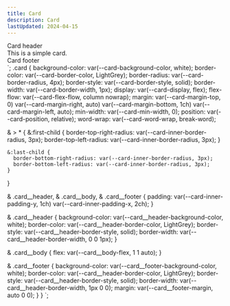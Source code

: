 ```yaml
---
title: Card
description: Card
lastUpdated: 2024-04-15
---
```



  <div class="card__header">Card header</div>
  <div class="card__body">This is a simple card.</div>
  <div class="card__footer">Card footer</div>
</div>`;
.card {
  background-color: var(--card-background-color, white);
  border-color: var(--card-border-color, LightGrey);
  border-radius: var(--card-border-radius, 4px);
  border-style: var(--card-border-style, solid);
  border-width: var(--card-border-width, 1px);
  display: var(--card-display, flex);
  flex-flow: var(--card-flex-flow, column nowrap);
  margin: var(--card-margin-top, 0) var(--card-margin-right, auto)
    var(--card-margin-bottom, 1ch) var(--card-margin-left, auto);
  min-width: var(--card-min-width, 0);
  position: var(--card-position, relative);
  word-wrap: var(--card-word-wrap, break-word);

  & > * {
    &:first-child {
      border-top-right-radius: var(--card-inner-border-radius, 3px);
      border-top-left-radius: var(--card-inner-border-radius, 3px);
    }

    &:last-child {
      border-bottom-right-radius: var(--card-inner-border-radius, 3px);
      border-bottom-left-radius: var(--card-inner-border-radius, 3px);
    }
  }

  & .card__header,
  & .card__body,
  & .card__footer {
    padding: var(--card-inner-padding-y, 1ch) var(--card-inner-padding-x, 2ch);
  }

  & .card__header {
    background-color: var(--card__header-background-color, white);
    border-color: var(--card__header-border-color, LightGrey);
    border-style: var(--card__header-border-style, solid);
    border-width: var(--card__header-border-width, 0 0 1px);
  }

  & .card__body {
    flex: var(--card__body-flex, 1 1 auto);
  }

  & .card__footer {
    background-color: var(--card__footer-background-color, white);
    border-color: var(--card__header-border-color, LightGrey);
    border-style: var(--card__header-border-style, solid);
    border-width: var(--card__header-border-width, 1px 0 0);
    margin: var(--card__footer-margin, auto 0 0);
  }
}
`;

<CWFCode code={example1} style={example1Style} />
